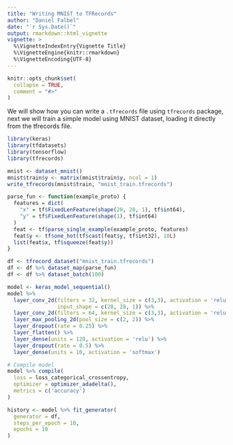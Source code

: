 ```yaml
---
title: "Writing MNIST to TFRecords"
author: "Daniel Falbel"
date: "`r Sys.Date()`"
output: rmarkdown::html_vignette
vignette: >
  %\VignetteIndexEntry{Vignette Title}
  %\VignetteEngine{knitr::rmarkdown}
  %\VignetteEncoding{UTF-8}
---
```


```r
knitr::opts_chunk$set(
  collapse = TRUE,
  comment = "#>"
)
```

We will show how you can write a `.tfrecords` file using `tfrecords` package, next we will
train a simple model using MNIST dataset, loading it directly from the tfrecords file.

```r
library(keras)
library(tfdatasets)
library(tensorflow)
library(tfrecords)

mnist <- dataset_mnist()
mnist$train$y <- matrix(mnist$train$y, ncol = 1)
write_tfrecords(mnist$train, "mnist_train.tfrecords")

parse_fun <- function(example_proto) {
  features = dict(
    "x" = tf$FixedLenFeature(shape(28, 28, 1), tf$int64),
    "y" = tf$FixedLenFeature(shape(1), tf$int64)
  )
  feat <- tf$parse_single_example(example_proto, features)
  feat$y <- tf$one_hot(tf$cast(feat$y, tf$int32), 10L)
  list(feat$x, tf$squeeze(feat$y))
}

df <- tfrecord_dataset("mnist_train.tfrecords")
df <- df %>% dataset_map(parse_fun)
df <- df %>% dataset_batch(100)

model <- keras_model_sequential()
model %>%
  layer_conv_2d(filters = 32, kernel_size = c(3,3), activation = 'relu',
                input_shape = c(28, 28, 1)) %>% 
  layer_conv_2d(filters = 64, kernel_size = c(3,3), activation = 'relu') %>% 
  layer_max_pooling_2d(pool_size = c(2, 2)) %>% 
  layer_dropout(rate = 0.25) %>% 
  layer_flatten() %>% 
  layer_dense(units = 128, activation = 'relu') %>% 
  layer_dropout(rate = 0.5) %>% 
  layer_dense(units = 10, activation = 'softmax')

# Compile model
model %>% compile(
  loss = loss_categorical_crossentropy,
  optimizer = optimizer_adadelta(),
  metrics = c('accuracy')
)

history <- model %>% fit_generator(
  generator = df,
  steps_per_epoch = 10,
  epochs = 10
)

```

